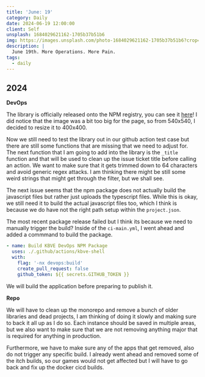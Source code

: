 ```yaml
---
title: 'June: 19'
category: Daily
date: 2024-06-19 12:00:00
client: Self
unsplash: 1684029621162-1705b37b51b6
img: https://images.unsplash.com/photo-1684029621162-1705b37b51b6?crop=entropy&cs=srgb&fm=jpg&ixid=MnwzNjM5Nzd8MHwxfHJhbmRvbXx8fHx8fHx8fDE2ODE3NDg2ODY&ixlib=rb-4.0.3&q=85
description: |
  June 19th. More Operations. More Pain.
tags:
  - daily
---
```



## 2024

**DevOps**

The library is officially released onto the NPM registry, you can see it [here](https://www.npmjs.com/package/@kbve/devops)!
I did notice that the image was a bit too big for the page, so from 540x540, I decided to resize it to 400x400.

Now we still need to test the library out in our github action test case but there are still some functions that are missing that we need to adjust for.
The next function that I am going to add into the library is the `_title` function and that will be used to clean up the issue ticket title before calling an action.
We want to make sure that it gets trimmed down to 64 characters and avoid generic regex attacks.
I am thinking there might be still some weird strings that might get through the filter, but we shall see.

The next issue seems that the npm package does not actually build the javascript files but rather just uploads the typescript files.
While this is okay, we still need it to build the actual javascript files too, which I think is because we do have not the right path setup within the `project.json`.

The most recent package release failed but I think its because we need to manually trigger the build?
Inside of the `ci-main.yml`, I went ahead and added a commmand to build the package.

```yaml
- name: Build KBVE DevOps NPM Package
  uses: ./.github/actions/kbve-shell
  with:
    flag: '-nx devops:build'
    create_pull_request: false
    github_token: ${{ secrets.GITHUB_TOKEN }}
```

We will build the application before preparing to publish it.


**Repo**

We will have to clean up the monorepo and remove a bunch of older libraries and dead projects, I am thinking of doing it slowly and making sure to back it all up as I do so.
Each instance should be saved in multiple areas, but we also want to make sure that we are not removing anything major that is required for anything in production.

Furthermore, we have to make sure any of the apps that get removed, also do not trigger any specific build.
I already went ahead and removed some of the itch builds, so our games would not get affected but I will have to go back and fix up the docker cicd builds.
